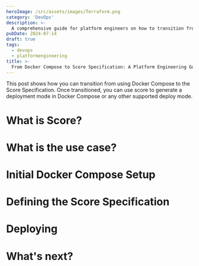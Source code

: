 ```yaml
---
heroImage: /src/assets/images/Terraform.png
category: 'DevOps'
description: >-
  A comprehensive guide for platform engineers on how to transition from using Docker Compose to Score Specification.
pubDate: 2024-07-14
draft: true
tags:
  - devops
  - platformengineering
title: >-
  From Docker Compose to Score Specification: A Platform Engineering Guide
---
```


This post shows how you can transition from using Docker Compose to the Score Specification. Once transitioned, you can use score to generate a deployment mode in Docker Compose or any other supported deploy mode.

# What is Score?

# What is the use case?

# Initial Docker Compose Setup

# Defining the Score Specification

# Deploying

# What's next?
